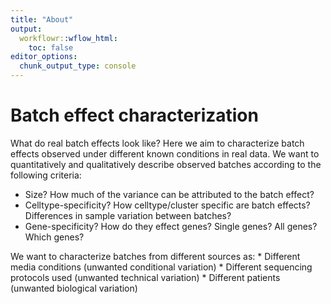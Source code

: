 ```yaml
---
title: "About"
output:
  workflowr::wflow_html:
    toc: false
editor_options:
  chunk_output_type: console
---
```


# Batch effect characterization

What do real batch effects look like?
Here we aim to characterize batch effects observed under different known conditions in real data. We want to quantitatively and qualitatively describe observed batches according to the following criteria:  

* Size? How much of the variance can be attributed to the batch effect?
* Celltype-specificity? How celltype/cluster specific are batch effects? Differences in sample variation between batches?
* Gene-specificity? How do they effect genes? Single genes? All genes? Which genes?


We want to characterize batches from different sources as:
* Different media conditions (unwanted conditional variation)
* Different sequencing protocols used (unwanted technical variation)
* Different patients (unwanted biological variation)



